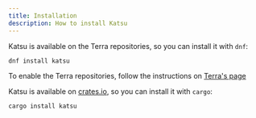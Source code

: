 ```yaml
---
title: Installation
description: How to install Katsu
---
```


Katsu is available on the Terra repositories, so you can install it with `dnf`:

```sh
dnf install katsu
```

To enable the Terra repositories, follow the instructions on [Terra's page](../terra/installing)

Katsu is available on [crates.io](https://crates.io/crates/katsu), so you can install it with `cargo`:

```sh
cargo install katsu
```
